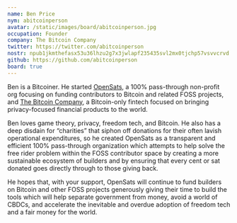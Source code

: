 ```yaml
---
name: Ben Price
nym: abitcoinperson
avatar: /static/images/board/abitcoinperson.jpg
occupation: Founder
company: The Bitcoin Company
twitter: https://twitter.com/abitcoinperson
nostr: npub1jkmthefasx53u36lhzu2g7x3jwlapf235435svl2mx0tjchp57vsvvcrvd
github: https://github.com/abitcoinperson
board: true
---
```


Ben is a Bitcoiner. He started [OpenSats](https://opensats.org/), a 100%
pass-through non-profit org focusing on funding contributors to Bitcoin and
related FOSS projects, and [The Bitcoin Company](https://thebitcoincompany.com),
a Bitcoin-only fintech focused on bringing privacy-focused financial products to
the world.

Ben loves game theory, privacy, freedom tech, and Bitcoin. He also has a deep
disdain for “charities” that siphon off donations for their often lavish
operational expenditures, so he created OpenSats as a transparent and efficient
100% pass-through organization which attempts to help solve the free rider
problem within the FOSS contributor space by creating a more sustainable
ecosystem of builders and by ensuring that every cent or sat donated goes
directly through to those giving back.

He hopes that, with your support, OpenSats will continue to fund builders on
Bitcoin and other FOSS projects generously giving their time to build the tools
which will help separate government from money, avoid a world of CBDCs, and
accelerate the inevitable and overdue adoption of freedom tech and a fair money
for the world.

